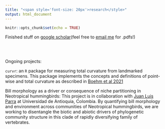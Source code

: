 ```yaml
---
title: "<span style='font-size: 20px'>research</style>"
output: html_document
---
```


```r
knitr::opts_chunk$set(echo = TRUE)
```

Finished stuff on [google scholar](https://scholar.google.com/citations?user=wq79h-AAAAAJ&hl=en)(feel free to [email me](./contact.html) for .pdfs!)\

\
\

Ongoing projects:\

`curvr`: an `R` package for measuring total curvature from landmarked specimens. This package implements the concepts and definitions of point-wise and total curvature as described in [Boehm et al 2021](./cv.html)\

Bill morphology as a driver or consequence of niche partitioning in Neotropical hummingbirds: This project is in collaboration with [Juan Luis Parra](https://sites.google.com/view/juanluisparra/home) at Universidad de Antioquia, Colombia. By quantifying bill morphology and environment across communities of Neotropical hummingbirds, we are working to disentangle the biotic and abiotic drivers of phylogenetic community structure in this clade of rapidly diversifying family of vertebrates.\


